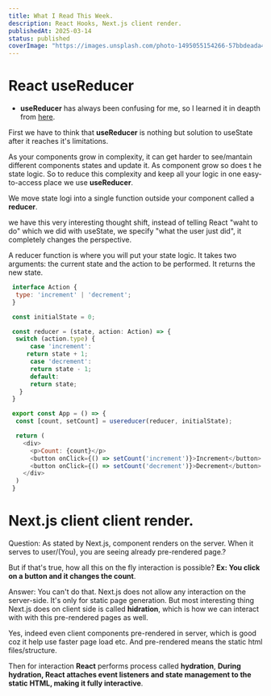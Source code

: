 ```yaml
---
title: What I Read This Week.
description: React Hooks, Next.js client render.
publishedAt: 2025-03-14
status: published
coverImage: "https://images.unsplash.com/photo-1495055154266-57bbdeada43e?q=80&w=2070&auto=format&fit=crop&ixlib=rb-4.0.3&ixid=M3wxMjA3fDB8MHxwaG90by1wYWdlfHx8fGVufDB8fHx8fA%3D%3D"
---
```


# React useReducer
- **useReducer** has always been confusing for me, so I learned it in deapth from [here](https://www.youtube.com/watch?v=rgp_iCVS8ys).

First we have to think that **useReducer** is nothing but solution to useState after it reaches it's limitations.

As your components grow in complexity, it can get harder to see/mantain different components states and update it. As component grow so does t he state logic.
So to reduce this complexity and keep all your logic in one easy-to-access place we use **useReducer**.

We move state logi into a single function outside your component called a **reducer**.

we have this very interesting thought shift, instead of telling React "waht to do" which we did with useState, we specify "what the user just did", it completely changes the perspective.

A reducer function is where you will put your state logic. It takes two arguments: the current state and the action to be performed. It returns the new state.

```js
 interface Action {
  type: 'increment' | 'decrement';	 
 } 

 const initialState = 0;

 const reducer = (state, action: Action) => {
  switch (action.type) {
      case 'increment':
	 return state + 1;
      case 'decrement':
	  return state - 1;
      default:
	  return state;
   }
 }

 export const App = () => {
  const [count, setCount] = usereducer(reducer, initialState);

  return (
    <div>
      <p>Count: {count}</p>
      <button onClick={() => setCount('increment')}>Increment</button>
      <button onClick={() => setCount('decrement')}>Decrement</button>
    </div>
  )
 }
```

# Next.js client client render.

Question: As stated by Next.js, component renders on the server. When it serves to user/(You), you are seeing already pre-rendered page.?

But if that's true, how all this on the fly interaction is possible? **Ex: You click on a button and it changes the count**.

Answer: You can't do that. Next.js does not allow any interaction on the server-side. It's only for static page generation. But most interesting thing Next.js does on client side is called **hidration**, which is how we can interact with with this pre-rendered pages as well.

Yes, indeed even client components pre-rendered in server, which is good coz it help use faster page load etc. And pre-rendered means the static html files/structure.

Then for interaction **React** performs process called **hydration**, **During hydration, React attaches event listeners and state management to the static HTML, making it fully interactive**.


